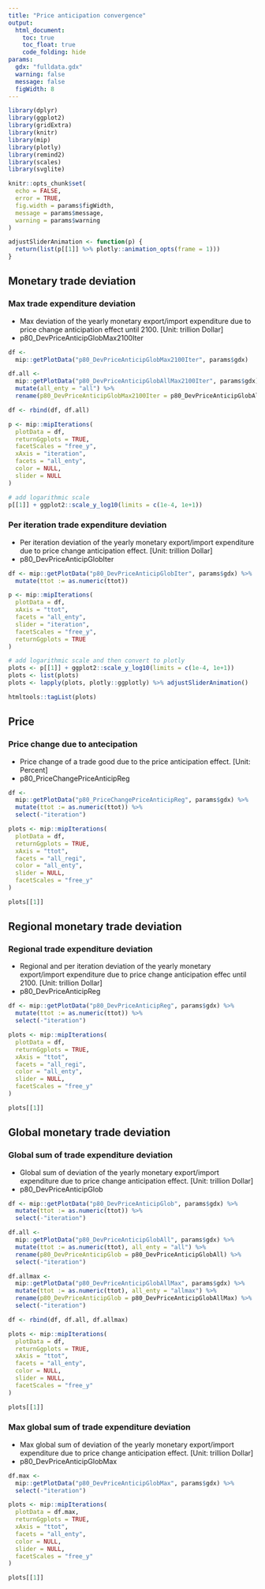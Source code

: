 ```yaml
---
title: "Price anticipation convergence"
output:
  html_document:
    toc: true
    toc_float: true
    code_folding: hide
params:
  gdx: "fulldata.gdx"
  warning: false
  message: false
  figWidth: 8
---
```


<style>
  #header {
    display: none !important
  }
  .main-container {
    max-width: 95% !important;
  }
  .toc-content {
    padding-left: 0px !important;
  }
  .svg-container {
    margin: auto !important;
  }
</style>

```r

library(dplyr)
library(ggplot2)
library(gridExtra)
library(knitr)
library(mip)
library(plotly)
library(remind2)
library(scales)
library(svglite)

knitr::opts_chunk$set(
  echo = FALSE,
  error = TRUE,
  fig.width = params$figWidth,
  message = params$message,
  warning = params$warning
)

```


```r

adjustSliderAnimation <- function(p) {
  return(list(p[[1]] %>% plotly::animation_opts(frame = 1)))
}

```


## Monetary trade deviation

### Max trade expenditure deviation  

- Max deviation of the yearly monetary export/import expenditure due to price change anticipation effect until 2100. [Unit: trillion Dollar]
- p80_DevPriceAnticipGlobMax2100Iter

```r

df <-
  mip::getPlotData("p80_DevPriceAnticipGlobMax2100Iter", params$gdx)

df.all <-
  mip::getPlotData("p80_DevPriceAnticipGlobAllMax2100Iter", params$gdx) %>%
  mutate(all_enty = "all") %>%
  rename(p80_DevPriceAnticipGlobMax2100Iter = p80_DevPriceAnticipGlobAllMax2100Iter)

df <- rbind(df, df.all)

p <- mip::mipIterations(
  plotData = df,
  returnGgplots = TRUE,
  facetScales = "free_y",
  xAxis = "iteration",
  facets = "all_enty",
  color = NULL,
  slider = NULL
)

# add logarithmic scale
p[[1]] + ggplot2::scale_y_log10(limits = c(1e-4, 1e+1))

```


### Per iteration trade expenditure deviation  

- Per iteration deviation of the yearly monetary export/import expenditure due to price change anticipation effect. [Unit: trillion Dollar]
- p80_DevPriceAnticipGlobIter

```r

df <- mip::getPlotData("p80_DevPriceAnticipGlobIter", params$gdx) %>%
  mutate(ttot := as.numeric(ttot))

p <- mip::mipIterations(
  plotData = df,
  xAxis = "ttot",
  facets = "all_enty",
  slider = "iteration",
  facetScales = "free_y",
  returnGgplots = TRUE
)

# add logarithmic scale and then convert to plotly
plots <- p[[1]] + ggplot2::scale_y_log10(limits = c(1e-4, 1e+1))
plots <- list(plots)
plots <- lapply(plots, plotly::ggplotly) %>% adjustSliderAnimation()

htmltools::tagList(plots)

```


## Price

### Price change due to antecipation  

- Price change of a trade good due to the price anticipation effect. [Unit: Percent]
- p80_PriceChangePriceAnticipReg

```r

df <-
  mip::getPlotData("p80_PriceChangePriceAnticipReg", params$gdx) %>%
  mutate(ttot := as.numeric(ttot)) %>%
  select(-"iteration")

plots <- mip::mipIterations(
  plotData = df,
  returnGgplots = TRUE,
  xAxis = "ttot",
  facets = "all_regi",
  color = "all_enty",
  slider = NULL,
  facetScales = "free_y"
)

plots[[1]]

```

## Regional monetary trade deviation

### Regional trade expenditure deviation  

- Regional and per iteration deviation of the yearly monetary export/import expenditure due to price change anticipation effec until 2100. [Unit: trillion Dollar]
- p80_DevPriceAnticipReg

```r

df <- mip::getPlotData("p80_DevPriceAnticipReg", params$gdx) %>%
  mutate(ttot := as.numeric(ttot)) %>%
  select(-"iteration")

plots <- mip::mipIterations(
  plotData = df,
  returnGgplots = TRUE,
  xAxis = "ttot",
  facets = "all_regi",
  color = "all_enty",
  slider = NULL,
  facetScales = "free_y"
)

plots[[1]]

```

## Global monetary trade deviation

### Global sum of trade expenditure deviation  

- Global sum of deviation of the yearly monetary export/import expenditure due to price change anticipation effect. [Unit: trillion Dollar]
- p80_DevPriceAnticipGlob

```r

df <- mip::getPlotData("p80_DevPriceAnticipGlob", params$gdx) %>%
  mutate(ttot := as.numeric(ttot)) %>%
  select(-"iteration")

df.all <-
  mip::getPlotData("p80_DevPriceAnticipGlobAll", params$gdx) %>%
  mutate(ttot := as.numeric(ttot), all_enty = "all") %>%
  rename(p80_DevPriceAnticipGlob = p80_DevPriceAnticipGlobAll) %>%
  select(-"iteration")

df.allmax <-
  mip::getPlotData("p80_DevPriceAnticipGlobAllMax", params$gdx) %>%
  mutate(ttot := as.numeric(ttot), all_enty = "allmax") %>%
  rename(p80_DevPriceAnticipGlob = p80_DevPriceAnticipGlobAllMax) %>%
  select(-"iteration")

df <- rbind(df, df.all, df.allmax)

plots <- mip::mipIterations(
  plotData = df,
  returnGgplots = TRUE,
  xAxis = "ttot",
  facets = "all_enty",
  color = NULL,
  slider = NULL,
  facetScales = "free_y"
)

plots[[1]]

```

### Max global sum of trade expenditure deviation  

- Max global sum of deviation of the yearly monetary export/import expenditure due to price change anticipation effect. [Unit: trillion Dollar]
- p80_DevPriceAnticipGlobMax

```r

df.max <-
  mip::getPlotData("p80_DevPriceAnticipGlobMax", params$gdx) %>%
  select(-"iteration")

plots <- mip::mipIterations(
  plotData = df.max,
  returnGgplots = TRUE,
  xAxis = "ttot",
  facets = "all_enty",
  color = NULL,
  slider = NULL,
  facetScales = "free_y"
)

plots[[1]]

```

